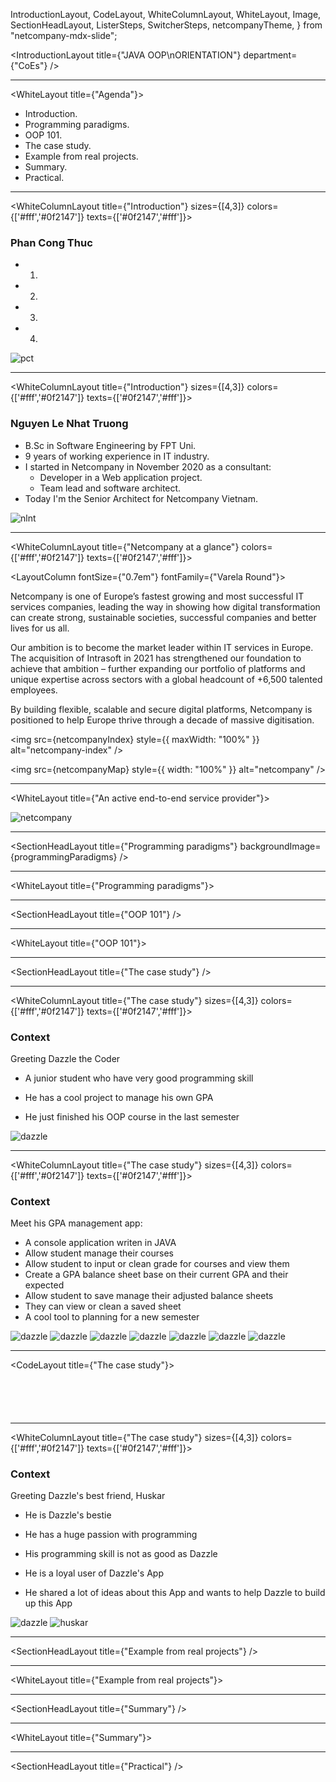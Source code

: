   IntroductionLayout,
  CodeLayout,
  WhiteColumnLayout,
  WhiteLayout,
  Image,
  SectionHeadLayout,
  ListerSteps,
  SwitcherSteps,
  netcompanyTheme,
} from "netcompany-mdx-slide";



<Head>
  <title>JAVA OOP ORIENTATION</title>
  <link rel="preconnect" href="https://fonts.googleapis.com" />
  <link rel="preconnect" href="https://fonts.gstatic.com" crossorigin />
  <link
    href="https://fonts.googleapis.com/css2?family=M+PLUS+Rounded+1c:wght@800;900&family=Nunito&family=Varela+Round&display=swap"
    rel="stylesheet"
  />
</Head>

<IntroductionLayout title={"JAVA OOP\nORIENTATION"} department={"CoEs"} />

---

<WhiteLayout title={"Agenda"}>

- Introduction.
- Programming paradigms.
- OOP 101.
- The case study.
- Example from real projects.
- Summary.
- Practical.

</WhiteLayout>

---

<WhiteColumnLayout title={"Introduction"} sizes={[4,3]} colors={['#fff','#0f2147']} texts={['#0f2147','#fff']}>

<LayoutColumn>

### Phan Cong Thuc

- 1.
- 2.
- 3.
- 4.

</LayoutColumn>
<LayoutColumn>

<img src={pctImage} alt="pct" />

</LayoutColumn>

</WhiteColumnLayout>

---

<WhiteColumnLayout title={"Introduction"} sizes={[4,3]} colors={['#fff','#0f2147']} texts={['#0f2147','#fff']}>

<LayoutColumn>

### Nguyen Le Nhat Truong

- B.Sc in Software Engineering by FPT Uni.
- 9 years of working experience in IT industry.
- I started in Netcompany in November 2020 as a consultant:
  - Developer in a Web application project.
  - Team lead and software architect.
- Today I'm the Senior Architect for Netcompany Vietnam.

</LayoutColumn>
<LayoutColumn>

<img src={nlntImage} alt="nlnt" />

</LayoutColumn>

</WhiteColumnLayout>

---

<WhiteColumnLayout title={"Netcompany at a glance"} colors={['#fff','#0f2147']} texts={['#0f2147','#fff']}>

<LayoutColumn fontSize={"0.7em"} fontFamily={"Varela Round"}>

Netcompany is one of Europe’s fastest growing and most successful IT services companies, leading the way in showing how digital transformation can create strong, sustainable societies, successful companies and better lives for us all.

Our ambition is to become the market leader within IT services in Europe. The acquisition of Intrasoft in 2021 has strengthened our foundation to achieve that ambition – further expanding our portfolio of platforms and unique expertise across sectors with a global headcount of +6,500 talented employees.

By building flexible, scalable and secure digital platforms, Netcompany is positioned to help Europe thrive through a decade of massive digitisation.

<img
  src={netcompanyIndex}
  style={{ maxWidth: "100%" }}
  alt="netcompany-index"
/>

</LayoutColumn>
<LayoutColumn>

<img src={netcompanyMap} style={{ width: "100%" }} alt="netcompany" />

</LayoutColumn>

</WhiteColumnLayout>

---

<WhiteLayout title={"An active end-to-end service provider"}>

<div
  style={{
    display: "flex",
    justifyContent: "center",
    alignItems: "center",
    flex: 1,
  }}
>
  <img src={netcompanyService} style={{ width: "100%" }} alt="netcompany" />
</div>

</WhiteLayout>

---

<SectionHeadLayout
  title={"Programming paradigms"}
  backgroundImage={programmingParadigms}
/>

---

<WhiteLayout title={"Programming paradigms"}>

</WhiteLayout>

---

<SectionHeadLayout title={"OOP 101"} />

---

<WhiteLayout title={"OOP 101"}>

</WhiteLayout>

---

<SectionHeadLayout title={"The case study"} />

---

<WhiteColumnLayout title={"The case study"} sizes={[4,3]} colors={['#fff','#0f2147']} texts={['#0f2147','#fff']}>

<LayoutColumn>

### Context

Greeting Dazzle the Coder

<ListerSteps>

- A junior student who have very good programming skill

- He has a cool project to manage his own GPA

- He just finished his OOP course in the last semester

</ListerSteps>

</LayoutColumn>
<LayoutColumn>

<div
  style={{
    display: "flex",
    justifyContent: "center",
    alignItems: "start",
    paddingTop: "2em",
    flex: 1,
    width: "100%",
  }}
>
  <img src={Dazzle_icon} alt="dazzle" />
</div>

</LayoutColumn>

</WhiteColumnLayout>

---

<WhiteColumnLayout title={"The case study"} sizes={[4,3]} colors={['#fff','#0f2147']} texts={['#0f2147','#fff']}>

<LayoutColumn>

### Context

Meet his GPA management app:

<ListerSteps showFirstItem={true}>

- A console application writen in JAVA
- Allow student manage their courses
- Allow student to input or clean grade for courses and view them
- Create a GPA balance sheet base on their current GPA and their expected
- Allow student to save manage their adjusted balance sheets
- They can view or clean a saved sheet
- A cool tool to planning for a new semester

</ListerSteps>

</LayoutColumn>
<LayoutColumn>

<div
  style={{
    display: "flex",
    justifyContent: "center",
    alignItems: "start",
    paddingTop: "2em",
    flex: 1,
    width: "100%",
  }}
>
  <SwitcherSteps>
    <img src={feature1} alt="dazzle" />
    <img src={feature2} alt="dazzle" />
    <img src={feature3} alt="dazzle" />
    <img src={feature4} alt="dazzle" />
    <img src={feature5} alt="dazzle" />
    <img src={feature6} alt="dazzle" />
    <img src={feature7} alt="dazzle" />
  </SwitcherSteps>
</div>

</LayoutColumn>

</WhiteColumnLayout>

---

<CodeLayout title={"The case study"}>

```java 795:827 file=../src/main/java/com/netcompany/Main.java showNumbers

```

```java 586:614 file=../src/main/java/com/netcompany/Main.java showNumbers

```

```java 616:644 file=../src/main/java/com/netcompany/Main.java showNumbers

```

```java 665:722 file=../src/main/java/com/netcompany/Main.java showNumbers

```

```java 724:746 file=../src/main/java/com/netcompany/Main.java showNumbers

```

</CodeLayout>

---

<WhiteColumnLayout title={"The case study"} sizes={[4,3]} colors={['#fff','#0f2147']} texts={['#0f2147','#fff']}>
<LayoutColumn>

### Context

Greeting Dazzle's best friend, Huskar
<ListerSteps>

- He is Dazzle's bestie

- He has a huge passion with programming

- His programming skill is not as good as Dazzle 

- He is a loyal user of Dazzle's App 

- He shared a lot of ideas about this App and wants to help Dazzle to build up this App

</ListerSteps>
</LayoutColumn>
<LayoutColumn>
<div
  style={{
    display: "flex",
    justifyContent: "start",
    alignItems: "center",
    paddingTop: "2em",
    flex: 1,
    width: "100%",
    flexDirection:"column"
  }}
>
  <img src={Dazzle_icon} alt="dazzle" />
  <img src={Huskar_icon} style={{marginTop:"2em"}} alt="huskar" />
</div>
</LayoutColumn>
</WhiteColumnLayout>

---

<SectionHeadLayout title={"Example from real projects"} />

---

<WhiteLayout title={"Example from real projects"}>

</WhiteLayout>

---

<SectionHeadLayout title={"Summary"} />

---

<WhiteLayout title={"Summary"}>

</WhiteLayout>

---

<SectionHeadLayout title={"Practical"} />
